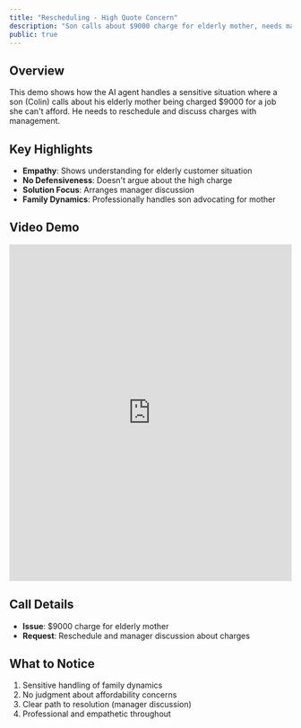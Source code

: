 ```yaml
---
title: "Rescheduling - High Quote Concern"
description: "Son calls about $9000 charge for elderly mother, needs manager discussion"
public: true
---
```


## Overview

This demo shows how the AI agent handles a sensitive situation where a son (Colin) calls about his elderly mother being charged $9000 for a job she can't afford. He needs to reschedule and discuss charges with management.

## Key Highlights

- **Empathy**: Shows understanding for elderly customer situation
- **No Defensiveness**: Doesn't argue about the high charge
- **Solution Focus**: Arranges manager discussion
- **Family Dynamics**: Professionally handles son advocating for mother

## Video Demo

<iframe
  src="https://share.descript.com/embed/wDP72L9RvwP"
  width="100%"
  height="600"
  frameBorder="0"
  allowFullScreen
  className="rounded-xl"
></iframe>

## Call Details

- **Issue**: $9000 charge for elderly mother
- **Request**: Reschedule and manager discussion about charges

## What to Notice

1. Sensitive handling of family dynamics
2. No judgment about affordability concerns
3. Clear path to resolution (manager discussion)
4. Professional and empathetic throughout

